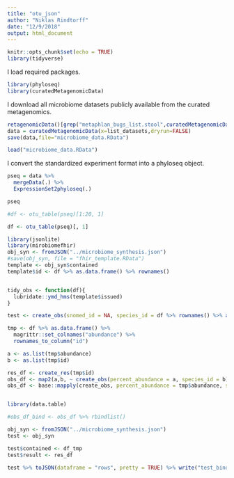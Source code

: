 ```yaml
---
title: "otu_json"
author: "Niklas Rindtorff"
date: "12/9/2018"
output: html_document
---
```



```r
knitr::opts_chunk$set(echo = TRUE)
library(tidyverse)
```

I load required packages. 

```r
library(phyloseq)
library(curatedMetagenomicData)
```

I download all microbiome datasets publicly available from the curated metagenomics.

```r
retagenomicData()[grep("metaphlan_bugs_list.stool",curatedMetagenomicData())]
data = curatedMetagenomicData(x=list_datasets,dryrun=FALSE)
save(data,file="microbiome_data.RData")
```

```r
load("microbiome_data.RData")
```

I convert the standardized experiment format into a phyloseq object.

```r
pseq = data %>% 
  mergeData(.) %>% 
  ExpressionSet2phyloseq(.)
```



```r
pseq
```


```r
#df <- otu_table(pseq)[1:20, 1]
```

```r
df <- otu_table(pseq)[, 1]
```


```r
library(jsonlite)
library(mirobiomefhir)
obj_syn <- fromJSON("../microbiome_synthesis.json")
#save(obj_syn, file = "fhir_template.RData")
template <- obj_syn$contained
template$id <- df %>% as.data.frame() %>% rownames()


tidy_obs <- function(df){
  lubridate::ymd_hms(template$issued)
}
```

```r
test <- create_obs(snomed_id = NA, species_id = df %>% rownames() %>% as.vector() %>%.[1], percent_abundance = df[,1] %>% as.vector() %>% .[1])
```

```r
tmp <- df %>% as.data.frame() %>% 
  magrittr::set_colnames("abundance") %>% 
  rownames_to_column("id")

a <- as.list(tmp$abundance)
b <- as.list(tmp$id)

res_df <- create_res(tmp$id)
obs_df <- map2(a,b, ~ create_obs(percent_abundance = a, species_id = b))
obs_df <- base::mapply(create_obs, percent_abundance = tmp$abundance, species_id = tmp$id, SIMPLIFY = FALSE)


library(data.table)

#obs_df_bind <- obs_df %>% rbindlist()
```


```r
obj_syn <- fromJSON("../microbiome_synthesis.json")
test <- obj_syn

test$contained <- df_tmp
test$result <- res_df
```


```r
test %>% toJSON(dataframe = "rows", pretty = TRUE) %>% write("test_bind.json")
```

